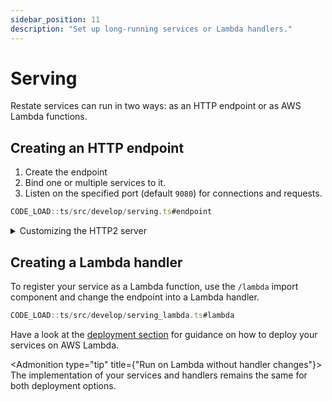 ```yaml
---
sidebar_position: 11
description: "Set up long-running services or Lambda handlers."
---
```




# Serving
Restate services can run in two ways: as an HTTP endpoint or as AWS Lambda functions.

## Creating an HTTP endpoint
1. Create the endpoint
2. Bind one or multiple services to it.
3. Listen on the specified port (default `9080`) for connections and requests.

```typescript
CODE_LOAD::ts/src/develop/serving.ts#endpoint
```

<details className={"grey-details"}>
    <summary>Customizing the HTTP2 server</summary>

    If you need to manually control or customize the HTTP2 server, you can call `http2Handler()` instead of `listen()`, and then use it to manually instantiate the HTTP server:

    ```ts
    CODE_LOAD::ts/src/develop/serving.ts#custom_endpoint
    ```
</details>

## Creating a Lambda handler

To register your service as a Lambda function, use the `/lambda` import
component and change the endpoint into a Lambda handler.
```typescript
CODE_LOAD::ts/src/develop/serving_lambda.ts#lambda
```

Have a look at the [deployment section](/category/aws--aws-lambda)
for guidance on how to deploy your services on AWS Lambda.

<Admonition type="tip" title={"Run on Lambda without handler changes"}>
    The implementation of your services and handlers remains the same for both deployment options.
</Admonition>
